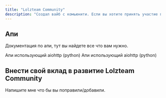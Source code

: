 ```yaml
---
title: "Lolzteam Community"
description: "Создал вайб с комьюнити. Если вы хотите принять участие пишите - tg: @vibebroken"
---
```


## Апи

Документация по апи, тут вы найдете все что вам нужно.

<Card title="lolzteam API" icon="server" iconType="duotone" horizontal href="/lztapi">
  Апи использующий aiohttp (python)
</Card>

<Card title="lolz market API" icon="server" iconType="duotone" horizontal href="/mrktapi">
  Апи использующий aiohttp (python)
</Card>

## Внести свой вклад в развитие Lolzteam Community

<Card title="tg: @vibebroken" icon="angles-up-down" iconType="duotone" horizontal href="https://t.me/vibebroken">
  Напишите мне что бы вы поправили/добавили.
</Card>